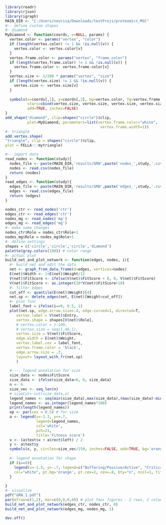```{r}
library(readr)
library(rjson)
library(igraph)
MAIN_DIR <- "C:/Users/nourisa/Downloads/testProjs/proteomics_MSC"
#-- define custom shapes 
#- diamond
MyDiamond <- function(coords, v=NULL, params) {
  vertex.color <- params("vertex", "color")
  if (length(vertex.color) != 1 && !is.null(v)) {
    vertex.color <- vertex.color[v]
  }
  vertex.frame.color <- params("vertex", "frame.color")
  if (length(vertex.frame.color) != 1 && !is.null(v)) {
    vertex.frame.color <- vertex.frame.color[v]
  }
  vertex.size <- 1/200 * params("vertex", "size")
  if (length(vertex.size) != 1 && !is.null(v)) {
    vertex.size <- vertex.size[v]
  }
  
  symbols(x=coords[,1], y=coords[,2], bg=vertex.color, fg=vertex.frame.color,
          stars=cbind(vertex.size, vertex.size, vertex.size, vertex.size),
          add=TRUE, inches=FALSE)
}
add_shape("diamond", clip=shapes("circle")$clip,
          plot=MyDiamond, parameters=list(vertex.frame.color="white",
                                           vertex.frame.width=1))
#- triangle
add.vertex.shape(
"triangle", clip = shapes("circle")$clip,
plot = FELLA:::mytriangle)

#-- import data
read_nodes <- function(study){
  nodes_file <- paste(MAIN_DIR,'results/GRN',paste('nodes_',study,'.csv', sep=''),sep="/")
  nodes <- read.csv(nodes_file)
  return (nodes)
}
read_edges <- function(study){
  edges_file <- paste(MAIN_DIR,'results/GRN',paste('edges_',study,'.csv', sep=''),sep="/")
  edges <- read.csv(edges_file)
  return (edges)
}

nodes_ctr <- read_nodes('ctr')
edges_ctr <- read_edges('ctr')
nodes_mg <- read_nodes('mg')
edges_mg <- read_edges('mg')
#- make some changes
nodes_ctr$Role = nodes_ctr$Role+1
nodes_mg$Role = nodes_mg$Role+1
#- define settings
shapes = c('circle','circle','circle','diamond') 
palette(gray.colors(100)) # color range
#- actual plot
build_net_and_plot_network <- function(edges, nodes, i){
  #- build net and edit the data
  net <- graph_from_data_frame(d=edges, vertices=nodes)
  E(net)$Width <- 1+E(net)$Weight/12
  V(net)$FitScore <- ifelse(V(net)$FitScore < 0, 0, V(net)$FitScore)
  V(net)$FitScore <- as.integer(10*V(net)$FitScore+10)
  #- filter edges
  cut_off <- quantile(E(net)$Weight)[4]
  net.sp <- delete_edges(net, E(net)[Weight<cut_off])
  #- plot func
  label_font = ifelse(i==0, 0.5, 1)
  plot(net.sp, edge.arrow.size=.4, edge.curved=1, directed=T, 
     vertex.label = V(net)$Entry, 
     vertex.shape = shapes[V(net)$Role], 
     # vertex.color = 1:100,
     # vertex.size = seq(1,48,1),
     vertex.size = V(net)$FitScore,
     edge.width = E(net)$Weight,
     vertex.label.cex = label_font,
     vertex.frame.color = 'black',
     edge.arrow.size = .3,
     layout= layout_with_fr(net.sp)
     )
  
  #---- legend annotation for size
  size_data <- nodes$FitScore
  size_data <- ifelse(size_data<0, 0, size_data)
  n <- 6
  size_vec <- seq_len(n)
  # sizeCut<-cut(size_data,n)
  legend_names <- seq(min(size_data),max(size_data),(max(size_data)-min(size_data))/(n-1))
  legend_names <- as.integer(legend_names*100)
  print(length(legend_names))
  op <- par(cex = 0.5) # for size
  a <- legend(x=-1.3, y=+.7,
              legend=legend_names,
              col='white',
              pch=21, 
              title='Fitness score')
  x <- (a$text$x + a$rect$left) / 2
  y <- a$text$y
  symbols(x, y, circles=size_vec/150, inches=FALSE, add=TRUE, bg='orange')
  
  #- legend annotation for shape
  if (i==0){
    legend(x=-1.3, y=-.7, legend=c("Buffering/Passive/Active", "Critical"), pch=c(21,23),
    col="white", pt.bg='orange', pt.cex=2, cex=.8, bty="n", ncol=1, title='Protein role')
  }
  
}
#- visualize
pdf("GRN_1.pdf")
par(mfrow=c(1,2), mar=c(0,0,0,0)) # plot four figures - 2 rows, 2 columns
build_net_and_plot_network(edges_ctr, nodes_ctr, 0)
build_net_and_plot_network(edges_mg, nodes_mg, 1)

dev.off()

```



